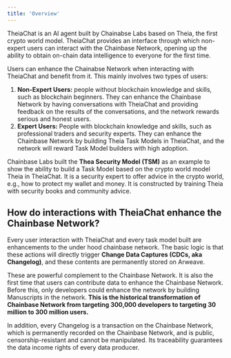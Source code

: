 ```yaml
---
title: 'Overview'
---
```


TheiaChat is an AI agent built by Chainabse Labs based on Theia, the first crypto world model. TheiaChat provides an interface through which non-expert users can interact with the Chainbase Network, opening up the ability to obtain on-chain data intelligence to everyone for the first time. 

Users can enhance the Chainabse Network when interacting with TheiaChat and benefit from it. This mainly involves two types of users:

1. **Non-Expert Users:** people without blockchain knowledge and skills, such as blockchain beginners. They can enhance the Chainbase Network by having conversations with TheiaChat and providing feedback on the results of the conversations, and the network rewards serious and honest users.
2. **Expert Users:** People with blockchain knowledge and skills, such as professional traders and security experts. They can enhance the Chainbase Network by building Theia Task Models in TheiaChat, and the network will reward Task Model builders with high adoption.

Chainbase Labs built the **Thea Security Model (TSM)** as an example to show the ability to build a Task Model based on the crypto world model Theia in TheiaChat. It is a security expert to offer advice in the crypto world, e.g., how to protect my wallet and money. It is constructed by training Theia with security books and community advice. 

## How do interactions with TheiaChat enhance the Chainbase Network?

Every user interaction with TheiaChat and every task model built are enhancements to the under hood chainbase network. The basic logic is that these actions will directly trigger **Change Data Captures (CDCs, aka Changelog)**, and these contents are permanently stored on Arweave. 

These are powerful complement to the Chainbase Network. It is also the first time that users can contribute data to enhance the Chainbase Network. Before this, only developers could enhance the network by building Manuscripts in the network. **This is the historical transformation of Chainbase Network from targeting 300,000 developers to targeting 30 million to 300 million users.**

In addition, every Changelog is a transaction on the Chainbase Network, which is permanently recorded on the Chainbase Network, and is public, censorship-resistant and cannot be manipulated. Its traceability guarantees the data income rights of every data producer.